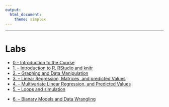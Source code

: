 ---
output: 
  html_document:  
    theme: simplex
---
***
# Labs


<ul class="fa-ul">
<li><i class="fa-li fa fa-flask"></i><a target="_blank" href=./Labs/lab0/lab0.html>0.-- Introduction to the Course</a>
<li><i class="fa-li fa fa-flask"></i><a target="_blank" href=./Labs/lab1/lab1.html>1. -- Introduction to R, RStudio and knitr </a>
<li><i class="fa-li fa fa-flask"></i><a target="_blank" href=./Labs/lab2/lab2.html>2. -- Graphing and Data Manipulation </a>
<li><i class="fa-li fa fa-flask"></i><a target="_blank" href=./Labs/lab3/lab3.html>3. -- Linear Regression, Matrices, and predicted Values </a>
<li><i class="fa-li fa fa-flask"></i><a target="_blank" href=./Labs/lab4/lab4.html>4. -- Multivariate Linear Regression, and Predicted Values </a>
<li><i class="fa-li fa fa-flask"></i><a target="_blank" href=./Labs/lab5/lab5.html>5. -- Loops and simulation </a>
<li><i class="fa-li fa fa-flask"></i><a target="_blank" href=./Labs/lab6/BinaryModelsAndDataWrangling.R>6. -- Bianary Models
and  Data Wrangling </a>

</ul>



